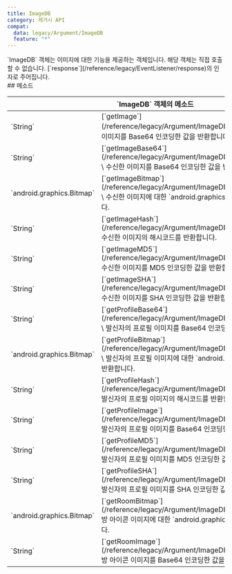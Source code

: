 ```yaml
---
title: ImageDB
category: 레거시 API
compat:
  data: legacy/Argument/ImageDB
  feature: "*"
---
```


<Section>
  `ImageDB` 객체는 이미지에 대한 기능을 제공하는 객체입니다. 해당 객체는 직접 호출할 수 없습니다. [`response`](/reference/legacy/EventListener/response)의 인자로 주어집니다.
</Section>
<Section>
  ## 메소드

  <Table>
    <Thead>
      <Tr>
        <Th colSpan="2">`ImageDB` 객체의 메소드</Th>
      </Tr>
    </Thead>
    <Tbody>
      <Tr>
        <Td><span>`String`</span></Td>
        <Td>
          [`getImage`](/reference/legacy/Argument/ImageDB/getImage)`()` \
          수신한 이미지를 Base64 인코딩한 값을 반환합니다.
        </Td>
      </Tr>
      <Tr>
        <Td><span>`String`</span></Td>
        <Td>
          [`getImageBase64`](/reference/legacy/Argument/ImageDB/getImageBase64)`()` \
          수신한 이미지를 Base64 인코딩한 값을 반환합니다.
        </Td>
      </Tr>
      <Tr>
        <Td><span>`android.graphics.Bitmap`</span></Td>
        <Td>
          [`getImageBitmap`](/reference/legacy/Argument/ImageDB/getImageBitmap)`()` \
          수신한 이미지에 대한 `android.graphics.Bitmap` 값을 반환합니다.
        </Td>
      </Tr>
      <Tr>
        <Td><span>`String`</span></Td>
        <Td>
          [`getImageHash`](/reference/legacy/Argument/ImageDB/getImageHash)`()` \
          수신한 이미지의 해시코드를 반환합니다.
        </Td>
      </Tr>
      <Tr>
        <Td><span>`String`</span></Td>
        <Td>
          [`getImageMD5`](/reference/legacy/Argument/ImageDB/getImageMD5)`()` \
          수신한 이미지를 MD5 인코딩한 값을 반환합니다.
        </Td>
      </Tr>
      <Tr>
        <Td><span>`String`</span></Td>
        <Td>
          [`getImageSHA`](/reference/legacy/Argument/ImageDB/getImageSHA)`()` \
          수신한 이미지를 SHA 인코딩한 값을 반환합니다.
        </Td>
      </Tr>
      <Tr>
        <Td><span>`String`</span></Td>
        <Td>
          [`getProfileBase64`](/reference/legacy/Argument/ImageDB/getProfileBase64)`()` \
          발신자의 프로필 이미지를 Base64 인코딩한 값을 반환합니다.
        </Td>
      </Tr>
      <Tr>
        <Td><span>`android.graphics.Bitmap`</span></Td>
        <Td>
          [`getProfileBitmap`](/reference/legacy/Argument/ImageDB/getProfileBitmap)`()` \
          발신자의 프로필 이미지에 대한 `android.graphics.Bitmap` 값을 반환합니다.
        </Td>
      </Tr>
      <Tr>
        <Td><span>`String`</span></Td>
        <Td>
          [`getProfileHash`](/reference/legacy/Argument/ImageDB/getProfileHash)`()` \
          발신자의 프로필 이미지의 해시코드를 반환합니다.
        </Td>
      </Tr>
      <Tr>
        <Td><span>`String`</span></Td>
        <Td>
          [`getProfileImage`](/reference/legacy/Argument/ImageDB/getProfileImage)`()` \
          발신자의 프로필 이미지를 Base64 인코딩한 값을 반환합니다.
        </Td>
      </Tr>
      <Tr>
        <Td><span>`String`</span></Td>
        <Td>
          [`getProfileMD5`](/reference/legacy/Argument/ImageDB/getProfileMD5)`()` \
          발신자의 프로필 이미지를 MD5 인코딩한 값을 반환합니다.
        </Td>
      </Tr>
      <Tr>
        <Td><span>`String`</span></Td>
        <Td>
          [`getProfileSHA`](/reference/legacy/Argument/ImageDB/getProfileSHA)`()` \
          발신자의 프로필 이미지를 SHA 인코딩한 값을 반환합니다.
        </Td>
      </Tr>
      <Tr>
        <Td><span>`android.graphics.Bitmap`</span></Td>
        <Td>
          [`getRoomBitmap`](/reference/legacy/Argument/ImageDB/getRoomBitmap)`()` \
          방 아이콘 이미지에 대한 `android.graphics.Bitmap` 값을 반환합니다.
        </Td>
      </Tr>
      <Tr>
        <Td><span>`String`</span></Td>
        <Td>
          [`getRoomImage`](/reference/legacy/Argument/ImageDB/getRoomImage)`()` \
          방 아이콘 이미지를 Base64 인코딩한 값을 반환합니다.
        </Td>
      </Tr>
    </Tbody>
  </Table>
</Section>